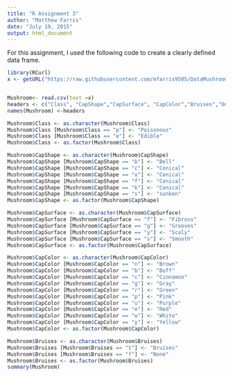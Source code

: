 ```yaml
---
title: "R Assignment 3"
author: "Matthew Farris"
date: "July 19, 2015"
output: html_document
---
```


For this assignment, I used the following code to create a clearly defined data frame. 

```r
library(RCurl)
x <- getURL("https://raw.githubusercontent.com/mfarris9505/DataMushroom/master/MushroomData%20-%20Sheet1%20(1).csv")


Mushroom<- read.csv(text =x)
headers <- c("Class", "CapShape","CapSurface", "CapColor","Bruises","Odor","GillAttachment", "GillSpacing","GillSize", "GillColor")
names(Mushroom) <-headers

Mushroom$Class <- as.character(Mushroom$Class)
Mushroom$Class [Mushroom$Class == "p"] <- "Poisonous"
Mushroom$Class [Mushroom$Class == "e"] <- "Edible"
Mushroom$Class <- as.factor(Mushroom$Class)

Mushroom$CapShape <- as.character(Mushroom$CapShape)
Mushroom$CapShape [Mushroom$CapShape == "b"] <- "Bell"
Mushroom$CapShape [Mushroom$CapShape == "c"] <- "Conical"
Mushroom$CapShape [Mushroom$CapShape == "x"] <- "Conical"
Mushroom$CapShape [Mushroom$CapShape == "f"] <- "Conical"
Mushroom$CapShape [Mushroom$CapShape == "k"] <- "Conical"
Mushroom$CapShape [Mushroom$CapShape == "s"] <- "sunken"
Mushroom$CapShape <- as.factor(Mushroom$CapShape)

Mushroom$CapSurface <- as.character(Mushroom$CapSurface)
Mushroom$CapSurface [Mushroom$CapSurface == "f"] <- "Fibrous"
Mushroom$CapSurface [Mushroom$CapSurface == "g"] <- "Grooves"
Mushroom$CapSurface [Mushroom$CapSurface == "y"] <- "Scaly"
Mushroom$CapSurface [Mushroom$CapSurface == "s"] <- "Smooth"
Mushroom$CapSurface <- as.factor(Mushroom$CapSurface)

Mushroom$CapColor <- as.character(Mushroom$CapColor)
Mushroom$CapColor [Mushroom$CapColor == "n"] <- "Brown"
Mushroom$CapColor [Mushroom$CapColor == "b"] <- "Buff"
Mushroom$CapColor [Mushroom$CapColor == "c"] <- "Cinnamon"
Mushroom$CapColor [Mushroom$CapColor == "g"] <- "Gray"
Mushroom$CapColor [Mushroom$CapColor == "r"] <- "Green"
Mushroom$CapColor [Mushroom$CapColor == "p"] <- "Pink"
Mushroom$CapColor [Mushroom$CapColor == "u"] <- "Purple"
Mushroom$CapColor [Mushroom$CapColor == "e"] <- "Red"
Mushroom$CapColor [Mushroom$CapColor == "w"] <- "White"
Mushroom$CapColor [Mushroom$CapColor == "y"] <- "Yellow"
Mushroom$CapColor <- as.factor(Mushroom$CapColor)

Mushroom$Bruises <- as.character(Mushroom$Bruises)
Mushroom$Bruises [Mushroom$Bruises == "t"] <- "Bruises"
Mushroom$Bruises [Mushroom$Bruises == "f"] <- "None"
Mushroom$Bruises <- as.factor(Mushroom$Bruises)
summary(Mushroom) 

```


